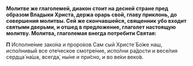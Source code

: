 **Молитве же глаголемей, диакон стоит на десней стране пред образом Владыки Христа, держа орарь свой, главу приклонь, до совершения молитвы. Сей же скончавшейся, священник убо входит святыми дверьми, и отшед в предложение, глаголет настоящую молитву. Молитва, глаголемая внегда потребити Святая:**

**П** Исполне́ние зако́на и проро́ков Сам сый Христе́ Бо́же наш, испо́лнивый все оте́ческое смотре́ние, испо́лни ра́дости и весе́лия сердца́ на́ша, всегда́, ны́не и при́сно, и во ве́ки веко́в.
